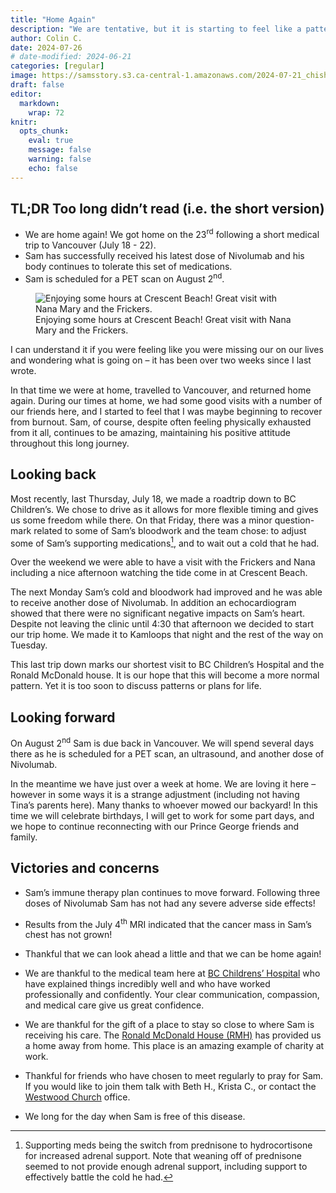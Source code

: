 ```yaml
---
title: "Home Again"
description: "We are tentative, but it is starting to feel like a pattern to life seems to be starting to emerge."
author: Colin C.
date: 2024-07-26
# date-modified: 2024-06-21
categories: [regular]
image: https://samsstory.s3.ca-central-1.amazonaws.com/2024-07-21_chisholm-cresent-beach.jpg
draft: false
editor: 
  markdown: 
    wrap: 72
knitr: 
  opts_chunk: 
    eval: true
    message: false
    warning: false
    echo: false
---
```


::: {.callout-note icon="false"}
## TL;DR [Too long didn't read (i.e. the short version)]{.small}

-   We are home again! We got home on the 23^rd^ following a short
    medical trip to Vancouver (July 18 - 22).
-   Sam has successfully received his latest dose of Nivolumab and his
    body continues to tolerate this set of medications.
-   Sam is scheduled for a PET scan on August 2^nd^.
:::


::: {#photo}
![Enjoying some hours at Crescent Beach! Great visit with Nana Mary and
the Frickers.](https://samsstory.s3.ca-central-1.amazonaws.com/2024-07-21_chisholm-cresent-beach.jpg)
:::

I can understand it if you were feeling like you were missing our on our
lives and wondering what is going on – it has been over two weeks since
I last wrote.

In that time we were at home, travelled to Vancouver, and returned home
again. During our times at home, we had some good visits with a number
of our friends here, and I started to feel that I was maybe beginning to
recover from burnout. Sam, of course, despite often feeling physically
exhausted from it all, continues to be amazing, maintaining his positive
attitude throughout this long journey.

## Looking back

Most recently, last Thursday, July 18, we made a roadtrip down to BC
Children's. We chose to drive as it allows for more flexible timing and
gives us some freedom while there. On that Friday, there was a minor
question-mark related to some of Sam's bloodwork and the team chose: to
adjust some of Sam's supporting medications[^1], and to wait out a cold
that he had.

[^1]: Supporting meds being the switch from prednisone to hydrocortisone
    for increased adrenal support. Note that weaning off of prednisone
    seemed to not provide enough adrenal support, including support to
    effectively battle the cold he had.

Over the weekend we were able to have a visit with the Frickers and Nana
including a nice afternoon watching the tide come in at Crescent Beach.

The next Monday Sam's cold and bloodwork had improved and he was able to
receive another dose of Nivolumab. In addition an echocardiogram showed
that there were no significant negative impacts on Sam's heart. Despite
not leaving the clinic until 4:30 that afternoon we decided to start our
trip home. We made it to Kamloops that night and the rest of the way on
Tuesday.

This last trip down marks our shortest visit to BC Children's Hospital
and the Ronald McDonald house. It is our hope that this will become a
more normal pattern. Yet it is too soon to discuss patterns or plans for
life.

## Looking forward

On August 2^nd^ Sam is due back in Vancouver. We will spend several days
there as he is scheduled for a PET scan, an ultrasound, and another dose
of Nivolumab.

In the meantime we have just over a week at home. We are loving it here
– however in some ways it is a strange adjustment (including not having
Tina's parents here). Many thanks to whoever mowed our backyard! In this
time we will celebrate birthdays, I will get to work for some part days,
and we hope to continue reconnecting with our Prince George friends and
family.

## Victories and concerns

-   Sam's immune therapy plan continues to move forward. Following three
    doses of Nivolumab Sam has not had any severe adverse side effects!

-   Results from the July 4^th^ MRI indicated that the cancer mass in
    Sam's chest has not grown!

-   Thankful that we can look ahead a little and that we can be home
    again!

-   We are thankful to the medical team here at [BC Childrens'
    Hospital](http://www.bcchildrens.ca) who have explained things
    incredibly well and who have worked professionally and confidently.
    Your clear communication, compassion, and medical care give us great
    confidence.

-   We are thankful for the gift of a place to stay so close to where
    Sam is receiving his care. The [Ronald McDonald House
    (RMH)](https://rmhbc.ca) has provided us a home away from home. This
    place is an amazing example of charity at work.

-   Thankful for friends who have chosen to meet regularly to pray for
    Sam. If you would like to join them talk with Beth H., Krista C., or
    contact the [Westwood Church](https://westwoodchurch.bc.ca) office.

-   We long for the day when Sam is free of this disease.